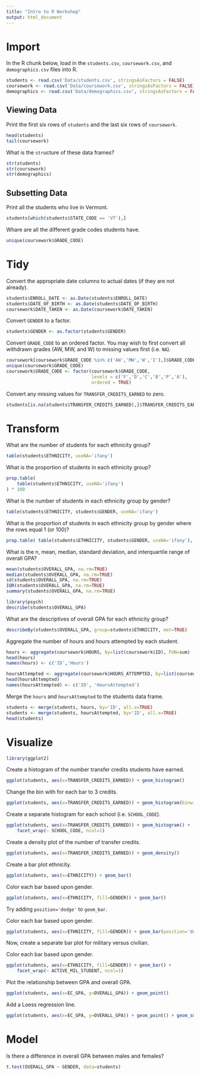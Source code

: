 ```yaml
---
title: "Intro to R Workshop"
output: html_document
---
```


# Import

In the R chunk below, load in the `students.csv`, `coursework.csv`, and `demographics.csv` files into R.

```r
students <- read.csv('Data/students.csv', stringsAsFactors = FALSE)
coursework <- read.csv('Data/coursework.csv', stringsAsFactors = FALSE)
demographics <- read.csv('Data/demographics.csv', stringsAsFactors = FALSE)
```

## Viewing Data

Print the first six rows of `students` and the last six rows of `coursework`.

```r
head(students)
tail(coursework)
```

What is the `str`ucture of these data frames?

```r
str(students)
str(coursework)
str(demographics)
```

## Subsetting Data

Print all the students who live in Vermont.

```r
students[which(students$STATE_CODE == 'VT'),]
```

Whare are all the different grade codes students have.

```r
unique(coursework$GRADE_CODE)
```


# Tidy

Convert the appropriate date columns to actual dates (if they are not already).

```r
students$ENROLL_DATE <- as.Date(students$ENROLL_DATE)
students$DATE_OF_BIRTH <- as.Date(students$DATE_OF_BIRTH)
coursework$DATE_TAKEN <- as.Date(coursework$DATE_TAKEN)
```

Convert `GENDER` to a factor.

```r
students$GENDER <- as.factor(students$GENDER)
```

Convert `GRADE_CODE` to an ordered factor. You may wish to first convert all withdrawn grades (AW, MW, and W) to missing values first (i.e. `NA`).

```r
coursework[coursework$GRADE_CODE %in% c('AW','MW','W','I'),]$GRADE_CODE <- NA
unique(coursework$GRADE_CODE)
coursework$GRADE_CODE <- factor(coursework$GRADE_CODE,
					            levels = c('F','D','C','B','P','A'),
					            ordered = TRUE)
```

Convert any missing values for `TRANSFER_CREDITS_EARNED` to zero.

```r
students[is.na(students$TRANSFER_CREDITS_EARNED),]$TRANSFER_CREDITS_EARNED <- 0
```


# Transform

What are the number of students for each ethnicity group?

```r
table(students$ETHNICITY, useNA='ifany')
```

What is the proportion of students in each ethnicity group?

```r
prop.table(
	table(students$ETHNICITY, useNA='ifany')
) * 100
```

What is the number of students in each ethnicity group by gender?

```r
table(students$ETHNICITY, students$GENDER, useNA='ifany')
```

What is the proportion of students in each ethnicity group by gender where the rows equal 1 (or 100)?

```r
prop.table(	table(students$ETHNICITY, students$GENDER, useNA='ifany'), 1 ) * 100
```

What is the n, mean, median, standard deviation, and interquartile range of overall GPA?

```r
mean(students$OVERALL_GPA, na.rm=TRUE)
median(students$OVERALL_GPA, na.rm=TRUE)
sd(students$OVERALL_GPA, na.rm=TRUE)
IQR(students$OVERALL_GPA, na.rm=TRUE)
summary(students$OVERALL_GPA, na.rm=TRUE)

library(psych)
describe(students$OVERALL_GPA)
```

What are the descriptives of overall GPA for each ethnicity group?

```r
describeBy(students$OVERALL_GPA, group=students$ETHNICITY, mat=TRUE)
```

Aggregate the number of hours and hours attempted by each student.

```r
hours <- aggregate(coursework$HOURS, by=list(coursework$ID), FUN=sum)
head(hours)
names(hours) <- c('ID','Hours')

hoursAttempted <- aggregate(coursework$HOURS_ATTEMPTED, by=list(coursework$ID), FUN=sum)
head(hoursAttempted)
names(hoursAttempted) <- c('ID', 'HoursAttempted')
```

Merge the `hours` and `hoursAttempted` to the students data frame.

```r
students <- merge(students, hours, by='ID', all.x=TRUE)
students <- merge(students, hoursAttempted, by='ID', all.x=TRUE)
head(students)
```


# Visualize

```r
library(ggplot2)
```

Create a histogram of the number transfer credits students have earned.

```r
ggplot(students, aes(x=TRANSFER_CREDITS_EARNED)) + geom_histogram()
```

Change the bin with for each bar to 3 credits.

```r
ggplot(students, aes(x=TRANSFER_CREDITS_EARNED)) + geom_histogram(binwidth=2)
```

Create a separate histogram for each school (i.e. `SCHOOL_CODE`).

```r
ggplot(students, aes(x=TRANSFER_CREDITS_EARNED)) + geom_histogram() +
	facet_wrap(~ SCHOOL_CODE, ncol=1)
```

Create a density plot of the number of transfer credits.

```r
ggplot(students, aes(x=TRANSFER_CREDITS_EARNED)) + geom_density()
```

Create a bar plot ethnicity.

```r
ggplot(students, aes(x=ETHNICITY)) + geom_bar()
```

Color each bar based upon gender.

```r
ggplot(students, aes(x=ETHNICITY, fill=GENDER)) + geom_bar()
```

Try adding `position='dodge'` to `geom_bar`.

Color each bar based upon gender.

```r
ggplot(students, aes(x=ETHNICITY, fill=GENDER)) + geom_bar(position='dodge')
```

Now, create a separate bar plot for military versus civilian.

Color each bar based upon gender.

```r
ggplot(students, aes(x=ETHNICITY, fill=GENDER)) + geom_bar() + 
	facet_wrap(~ ACTIVE_MIL_STUDENT, ncol=1)
```

Plot the relationship between GPA and overall GPA.

```r
ggplot(students, aes(x=EC_GPA, y=OVERALL_GPA)) + geom_point()
```

Add a Loess regression line.

```r
ggplot(students, aes(x=EC_GPA, y=OVERALL_GPA)) + geom_point() + geom_smooth()
```


# Model

Is there a difference in overall GPA between males and females?

```r
t.test(OVERALL_GPA ~ GENDER, data=students)
```



